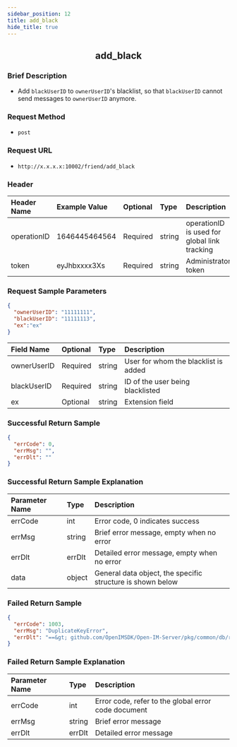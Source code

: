 ```yaml
---
sidebar_position: 12
title: add_black
hide_title: true
---
```


<center>

## add_black

</center>

### Brief Description
- Add `blackUserID` to `ownerUserID`'s blacklist, so that `blackUserID` cannot send messages to `ownerUserID` anymore.

### Request Method
- `post` 

### Request URL
- `http://x.x.x.x:10002/friend/add_black` 

### Header
| Header Name | Example Value | Optional | Type   | Description                                                |
|:----------- |:------------- |:-------- |:------ |:---------------------------------------------------------- |
| operationID | 1646445464564 | Required | string | operationID is used for global link tracking               |
| token       | eyJhbxxxx3Xs  | Required | string | Administrator token                                        |

### Request Sample Parameters

```json
{
  "ownerUserID": "11111111",
  "blackUserID": "11111113",
  "ex":"ex"
}
```
| Field Name   | Optional | Type   | Description                         |
|:------------ |:-------- |:------ |:---------------------------------- |
| ownerUserID  | Required | string | User for whom the blacklist is added|
| blackUserID  | Required | string | ID of the user being blacklisted    |
| ex           | Optional | string  | Extension field                   |

### Successful Return Sample

```json
{
  "errCode": 0,
  "errMsg": "",
  "errDlt": ""
}
```
### Successful Return Sample Explanation

| Parameter Name | Type   | Description                                                     |
|:-------------- |:------ |:--------------------------------------------------------------- |
| errCode        | int    | Error code, 0 indicates success                                 |
| errMsg         | string | Brief error message, empty when no error                        |
| errDlt         | errDlt | Detailed error message, empty when no error                     |
| data           | object | General data object, the specific structure is shown below      |

### Failed Return Sample

```json
{
  "errCode": 1003,
  "errMsg": "DuplicateKeyError",
  "errDlt": "==&gt; github.com/OpenIMSDK/Open-IM-Server/pkg/common/db/relation.(*BlackGorm).Create()@20-&gt;-&gt;Error 1062Error 1062: Duplicate entry '561373702-847892217' for key 'PRIMARY'"
}
```
### Failed Return Sample Explanation

| Parameter Name | Type   | Description                                        |
|:-------------- |:------ |:-------------------------------------------------- |
| errCode        | int    | Error code, refer to the global error code document |
| errMsg         | string | Brief error message                                |
| errDlt         | errDlt | Detailed error message                             |